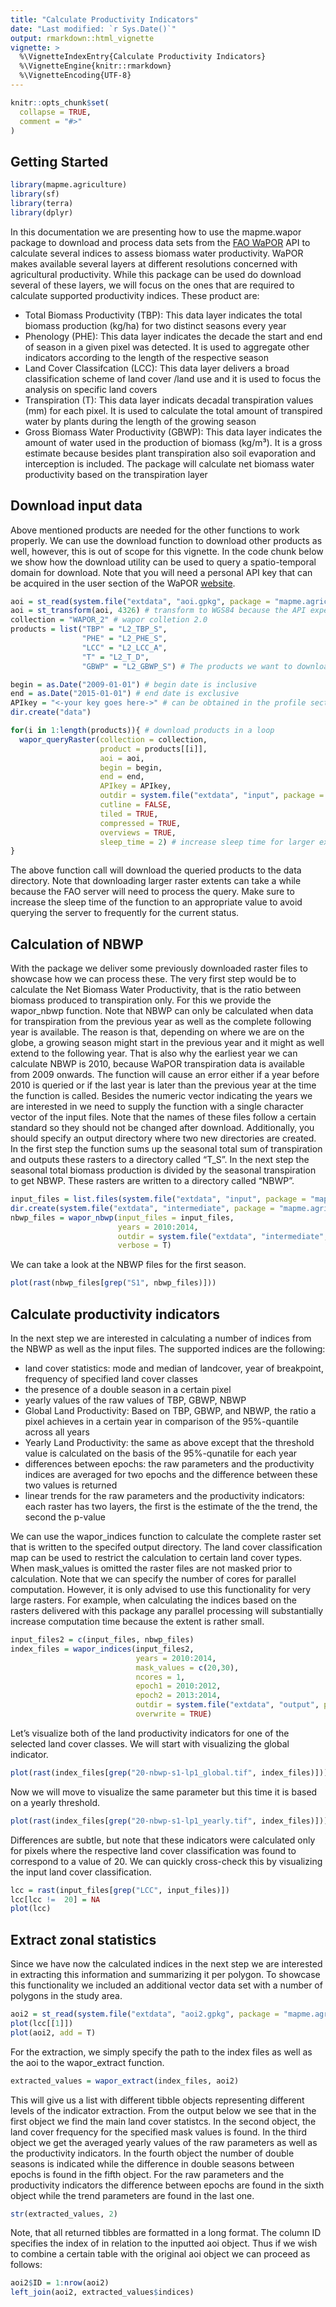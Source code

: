 ```yaml
---
title: "Calculate Productivity Indicators"
date: "Last modified: `r Sys.Date()`"
output: rmarkdown::html_vignette
vignette: >
  %\VignetteIndexEntry{Calculate Productivity Indicators}
  %\VignetteEngine{knitr::rmarkdown}
  %\VignetteEncoding{UTF-8}
---
```


```r
knitr::opts_chunk$set(
  collapse = TRUE,
  comment = "#>"
)
```

## Getting Started

```r
library(mapme.agriculture)
library(sf)
library(terra)
library(dplyr)
```

In this documentation we are presenting how to use the mapme.wapor package
to download and process data sets from the [FAO WaPOR](https://wapor.apps.fao.org/home) 
API to calculate several indices to assess biomass water productivity.
WaPOR makes available several layers at different resolutions concerned with
agricultural productivity. While this package can be used do download
several of these layers, we will focus on the ones that are required to 
calculate supported productivity indices. 
These product are:

- Total Biomass Productivity (TBP): This data layer indicates the total biomass
production (kg/ha) for two distinct seasons every year
- Phenology (PHE): This data layer indicates the decade the start and end of season
in a given pixel was detected. It is used to aggregate other indicators according
to the length of the respective season
- Land Cover Classifcation (LCC): This data layer delivers a broad classification
scheme of land cover /land use and it is used to focus the analysis on specific
land covers
- Transpiration (T): This data layer indicats decadal transpiration values (mm)
for each pixel. It is used to calculate the total amount of transpired water by
plants during the length of the growing season
- Gross Biomass Water Productivity (GBWP): This data layer indicates the amount
of water used in the production of biomass (kg/m³). It is a gross estimate because
besides plant transpiration also soil evaporation and interception is included.
The package will calculate net biomass water productivity based on the transpiration
layer


## Download input data 

Above mentioned products are needed for the other functions to 
work properly. We can use the download function to download other products as well, 
however, this is out of scope for this vignette. In the code chunk below we show 
how the download utility can be used to query a spatio-temporal domain for 
download. Note that you will need a personal API key that can be acquired in the 
user section of the WaPOR [website](https://wapor.apps.fao.org/home/WAPOR_2/1).


```r
aoi = st_read(system.file("extdata", "aoi.gpkg", package = "mapme.agriculture"))
aoi = st_transform(aoi, 4326) # transform to WGS84 because the API expects lat/lon coordinates
collection = "WAPOR_2" # wapor colletion 2.0
products = list("TBP" = "L2_TBP_S",
                "PHE" = "L2_PHE_S",
                "LCC" = "L2_LCC_A", 
                "T" = "L2_T_D",
                "GBWP" = "L2_GBWP_S") # The products we want to download

begin = as.Date("2009-01-01") # begin date is inclusive
end = as.Date("2015-01-01") # end date is exclusive
APIkey = "<-your key goes here->" # can be obtained in the profile section of the WAPOR website 
dir.create("data")

for(i in 1:length(products)){ # download products in a loop
  wapor_queryRaster(collection = collection,
                    product = products[[i]],
                    aoi = aoi,
                    begin = begin,
                    end = end, 
                    APIkey = APIkey, 
                    outdir = system.file("extdata", "input", package = "mapme.agriculture"), 
                    cutline = FALSE, 
                    tiled = TRUE, 
                    compressed = TRUE, 
                    overviews = TRUE,
                    sleep_time = 2) # increase sleep time for larger extents to avoid being banned 
}

```

The above function call will download the queried products to the data directory.
Note that downloading larger raster extents can take a while because the FAO server
will need to process the query. Make sure to increase the sleep time of the function
to an appropriate value to avoid querying the server to frequently for the current status.


## Calculation of NBWP

With the package we deliver some previously downloaded raster files to showcase
how we can process these. The very first step would be to calculate the Net Biomass
Water Productivity, that is the ratio between biomass produced to transpiration only.
For this we provide the wapor_nbwp function. Note that NBWP can only be calculated
when data for transpiration from the previous year as well as the complete following
year is available. The reason is that, depending on where we are on the globe, a 
growing season might start in the previous year and it might as well extend to the 
following year. That is also why the earliest year we can calculate NBWP is 2010, 
because WaPOR transpiration data is available from 2009 onwards. The function
will cause an error either if a year before 2010 is queried or if the last year
is later than the previous year at the time the function is called. Besides the
numeric vector indicating the years we are interested in we need to supply the
function with a single character vector of the input files. Note that the names 
of these files follow a certain standard so they should not be changed after download.
Additionally, you should specify an output directory where two new directories are
created. In the first step the function sums up the seasonal total sum of transpiration
and outputs these rasters to a directory called "T_S". In the next step the seasonal
total biomass production is divided by the seasonal transpiration to get NBWP. These
rasters are written to a directory called "NBWP".

```r
input_files = list.files(system.file("extdata", "input", package = "mapme.agriculture"), recursive = T, pattern = ".tif", full.names = T)
dir.create(system.file("extdata", "intermediate", package = "mapme.agriculture"), showWarnings = F)
nbwp_files = wapor_nbwp(input_files = input_files,
                        years = 2010:2014, 
                        outdir = system.file("extdata", "intermediate", package = "mapme.agriculture"),
                        verbose = T)


```

We can take a look at the NBWP files for the first season.

```r
plot(rast(nbwp_files[grep("S1", nbwp_files)]))
```


## Calculate productivity indicators

In the next step we are interested in calculating a number of indices from the
NBWP as well as the input files. The supported indices are the following:

- land cover statistics: mode and median of landcover, year of breakpoint, frequency of 
specified land cover classes
- the presence of a double season in a certain pixel
- yearly values of the raw values of TBP, GBWP, NBWP
- Global Land Productivity: Based on TBP, GBWP, and NBWP, the ratio a pixel
achieves in a certain year in comparison of the 95%-quantile across all years
- Yearly Land Productivity: the same as above except that the threshold value
is calculated on the basis of the 95%-qunatile for each year
- differences between epochs: the raw parameters and the productivity indices
are averaged for two epochs and the difference between these two values is returned
- linear trends for the raw parameters and the productivity indicators: each
raster has two layers, the first is the estimate of the the trend, the second the p-value

We can use the wapor_indices function to calculate the complete raster set that is written
to the specifed output directory. The land cover classification map can be used to
restrict the calculation to certain land cover types. When mask_values is omitted
the raster files are not masked prior to calculation. Note that we can specify
the number of cores for parallel computation. However, it is only advised to use
this functionality for very large rasters. For example, when calculating 
the indices based on the rasters delivered with this package any parallel processing
will substantially increase computation time because the extent is rather small.

```r
input_files2 = c(input_files, nbwp_files)
index_files = wapor_indices(input_files2, 
                            years = 2010:2014, 
                            mask_values = c(20,30), 
                            ncores = 1, 
                            epoch1 = 2010:2012, 
                            epoch2 = 2013:2014, 
                            outdir = system.file("extdata", "output", package = "mapme.agriculture"),
                            overwrite = TRUE)
```

Let's visualize both of the land productivity indicators for one of the selected
land cover classes. We will start with visualizing the global indicator.

```r
plot(rast(index_files[grep("20-nbwp-s1-lp1_global.tif", index_files)]))
```

Now we will move to visualize the same parameter but this time it is based on a
yearly threshold.

```r
plot(rast(index_files[grep("20-nbwp-s1-lp1_yearly.tif", index_files)]))
```

Differences are subtle, but note that these indicators were calculated only for
pixels where the respective land cover classification was found to correspond to 
a value of 20. We can quickly cross-check this by visualizing the input
land cover classification.

```r
lcc = rast(input_files[grep("LCC", input_files)])
lcc[lcc !=  20] = NA
plot(lcc)
```



## Extract zonal statistics

Since we have now the calculated indices in the next step we are interested in
extracting this information and summarizing it per polygon. To showcase this 
functionality we included an additional vector data set with a number of polygons
in the study area.

```r
aoi2 = st_read(system.file("extdata", "aoi2.gpkg", package = "mapme.agriculture"))
plot(lcc[[1]]) 
plot(aoi2, add = T)
```


For the extraction, we simply specify the path to the index files as well as the
aoi to the wapor_extract function.

```r
extracted_values = wapor_extract(index_files, aoi2)
```

This will give us a list with different tibble objects representing different
levels of the indicator extraction. From the output below we see that
in the first object we find the main land cover statistcs. In the second object,
the land cover frequency for the specified mask values is found. In the third
object we get the averaged yearly values of the raw parameters as well as 
the productivity indicators. In the fourth object the number of double seasons
is indicated while the difference in double seasons between epochs is found in the
fifth object. For the raw parameters and the productivity indicators the difference
between epochs are found in the sixth object while the trend parameters are found in the
last one.

```r
str(extracted_values, 2)
```


Note, that all returned tibbles are formatted in a long format. The column ID
specifies the index of in relation to the inputted aoi object. Thus if we wish
to combine a certain table with the original aoi object we can proceed as follows:

```r
aoi2$ID = 1:nrow(aoi2)
left_join(aoi2, extracted_values$indices)
```

